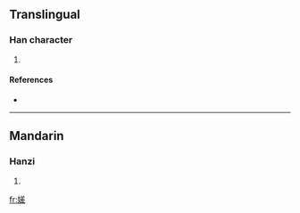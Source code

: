==Translingual==

===Han character===
{{Han char|rn=38|rad=女|as=10|sn=13|four=|canj=女廿手一 (VTQM)}}

# {{defn|Han|sort=女10}}

====References====
* {{Han ref|kx=0268.380|dkj=06607|dj=0536.110|hdz=21073.050|uh=5AC5|ud=23237}}

----

==Mandarin==

===Hanzi===
{{cmn-hanzi|pin=[[chā]] ([[cha1]])|wg=ch'a<sup>1</sup>}}

# {{defn|Mandarin}}

[[fr:嫅]]